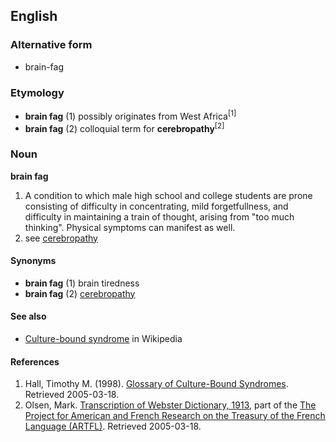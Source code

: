 ==English==
===Alternative form===
*brain-fag
===Etymology===
*'''brain fag''' (1) possibly originates from West Africa<sup>[1]</sup>
*'''brain fag''' (2) colloquial term for '''cerebropathy'''<sup>[2]</sup>
===Noun===
'''brain fag'''
# A condition to which male high school and college students are prone consisting of difficulty in concentrating, mild forgetfullness, and difficulty in maintaining a train of thought, arising from "too much thinking".  Physical symptoms can manifest as well.
# see [[cerebropathy]]
====Synonyms====
*'''brain fag''' (1) brain tiredness
*'''brain fag''' (2) [[cerebropathy]]

====See also====
*[[Wikipedia:Culture-bound syndrome|Culture-bound syndrome]] in Wikipedia
====References====
# Hall, Timothy M. (1998). [http://weber.ucsd.edu/~thall/cbs_glos.html Glossary of Culture-Bound Syndromes]. Retrieved 2005-03-18.
# Olsen, Mark.  [http://machaut.uchicago.edu/cgi-bin/WEBSTER.sh?WORD=Cerebropathy Transcription of Webster Dictionary, 1913], part of the [http://humanities.uchicago.edu/orgs/ARTFL/ The Project for American and French Research on the Treasury of the French Language (ARTFL)].  Retrieved 2005-03-18.

{{Wikipedia}}
